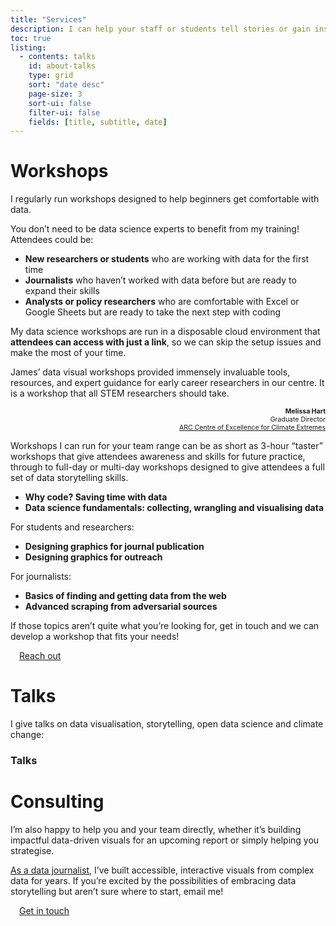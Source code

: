 ```yaml
---
title: "Services"
description: I can help your staff or students tell stories or gain insights with data.
toc: true
listing:
  - contents: talks
    id: about-talks
    type: grid
    sort: "date desc"
    page-size: 3
    sort-ui: false
    filter-ui: false
    fields: [title, subtitle, date]
---
```


# Workshops

I regularly run workshops designed to help beginners get comfortable with data. 

You don't need to be data science experts to benefit from my training! Attendees could be:

- **New researchers or students** who are working with data for the first time
- **Journalists** who haven't worked with data before but are ready to expand their skills
- **Analysts or policy researchers** who are comfortable with Excel or Google Sheets but are ready to take the next step with coding

My data science workshops are run in a disposable cloud environment that **attendees can access with just a link**, so we can skip the setup issues and make the most of your time.

::::{.testimonial .column-body-outset}
James’ data visual workshops provided immensely invaluable tools, resources, and expert guidance for early career researchers in our centre. It is a workshop that all STEM researchers should take.

:::{style="font-size: 75%; text-align: end;"}
**Melissa Hart**  
Graduate Director  
[ARC Centre of Excellence for Climate Extremes](https://climateextremes.org)
:::
::::

Workshops I can run for your team range can be as short as 3-hour "taster" workshops that give attendees awareness and skills for future practice, through to full-day or multi-day workshops designed to give attendees a full set of data storytelling skills.

- **Why code? Saving time with data**
- **Data science fundamentals: collecting, wrangling and visualising data**

For students and researchers:

- **Designing graphics for journal publication**
- **Designing graphics for outreach**

For journalists:

- **Basics of finding and getting data from the web**
- **Advanced scraping from adversarial sources**

If those topics aren't quite what you're looking for, get in touch and we can develop a workshop that fits your needs!

[Reach out](mailto:me@jamesgoldie.dev){.btn .btn-gradient style="width: fit-content; padding-inline: 1em;"}

# Talks

I give talks on data visualisation, storytelling, open data science and climate change:

::::{.column-screen-inset}
### **Talks**
:::{#about-talks}
:::
::::

# Consulting

I'm also happy to help you and your team directly, whether it's building impactful data-driven visuals for an upcoming report or simply helping you strategise.

[As a data journalist](/career), I've built accessible, interactive visuals from complex data for years. If you're excited by the possibilities of embracing data storytelling but aren't sure where to start, email me!

[Get in touch](mailto:me@jamesgoldie.dev){.btn .btn-gradient style="width: fit-content; padding-inline: 1em;"}
